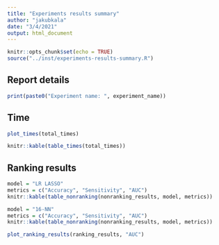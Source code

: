 ```yaml
---
title: "Experiments results summary"
author: "jakubkala"
date: "3/4/2021"
output: html_document
---
```


```r
knitr::opts_chunk$set(echo = TRUE)
source("../inst/experiments-results-summary.R")
```

## Report details

```r
print(paste0("Experiment name: ", experiment_name))
```

## Time
```r
plot_times(total_times)
```

```r
knitr::kable(table_times(total_times))
```

## Ranking results

```r
model = "LR LASSO"
metrics = c("Accuracy", "Sensitivity", "AUC")
knitr::kable(table_nonranking(nonranking_results, model, metrics))
```
```r
model = "16-NN"
metrics = c("Accuracy", "Sensitivity", "AUC")
knitr::kable(table_nonranking(nonranking_results, model, metrics))
```

```r
plot_ranking_results(ranking_results, "AUC")
```

